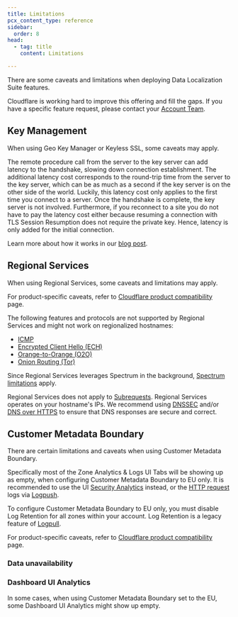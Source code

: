 ```yaml
---
title: Limitations
pcx_content_type: reference
sidebar:
  order: 8
head:
  - tag: title
    content: Limitations

---
```



There are some caveats and limitations when deploying Data Localization Suite features.

Cloudflare is working hard to improve this offering and fill the gaps. If you have a specific feature request, please contact your [Account Team](/support/contacting-cloudflare-support/).

## Key Management

When using Geo Key Manager or Keyless SSL, some caveats may apply.

The remote procedure call from the server to the key server can add latency to the handshake, slowing down connection establishment. The additional latency cost corresponds to the round-trip time from the server to the key server, which can be as much as a second if the key server is on the other side of the world. Luckily, this latency cost only applies to the first time you connect to a server. Once the handshake is complete, the key server is not involved. Furthermore, if you reconnect to a site you do not have to pay the latency cost either because resuming a connection with TLS Session Resumption does not require the private key. Hence, latency is only added for the initial connection.

Learn more about how it works in our [blog post](https://blog.cloudflare.com/geo-key-manager-how-it-works/).

## Regional Services

When using Regional Services, some caveats and limitations may apply.

For product-specific caveats, refer to [Cloudflare product compatibility](/data-localization/compatibility/) page.

The following features and protocols are not supported by Regional Services and might not work on regionalized hostnames:

* [ICMP](https://www.cloudflare.com/learning/ddos/glossary/internet-control-message-protocol-icmp/)
* [Encrypted Client Hello (ECH)](/ssl/edge-certificates/ech/)
* [Orange-to-Orange (O2O)](/cloudflare-for-platforms/cloudflare-for-saas/saas-customers/how-it-works/)
* [Onion Routing (Tor)](/network/onion-routing/)

Since Regional Services leverages Spectrum in the background, [Spectrum limitations](/spectrum/reference/limitations/) apply.

Regional Services does not apply to [Subrequests](/workers/platform/limits/#subrequests). Regional Services operates on your hostname's IPs. We recommend using [DNSSEC](/learning-paths/application-security/default-traffic-security/dnssec/) and/or [DNS over HTTPS](/1.1.1.1/encryption/dns-over-https/) to ensure that DNS responses are secure and correct.

## Customer Metadata Boundary

There are certain limitations and caveats when using Customer Metadata Boundary.

Specifically most of the Zone Analytics & Logs UI Tabs will be showing up as empty, when configuring Customer Metadata Boundary to EU only. It is recommended to use the UI [Security Analytics](/waf/analytics/security-analytics/) instead, or the [HTTP request](/logs/reference/log-fields/zone/http_requests/) logs via [Logpush](/logs/about/).

To configure Customer Metadata Boundary to EU only, you must disable Log Retention for all zones within your account. Log Retention is a legacy feature of [Logpull](/logs/logpull/). 

For product-specific caveats, refer to [Cloudflare product compatibility](/data-localization/compatibility/) page.

### Data unavailability

<Render file="customer_metadata_boundary_error" product="analytics" />

### Dashboard UI Analytics

In some cases, when using Customer Metadata Boundary set to the EU, some Dashboard UI Analytics might show up empty.
